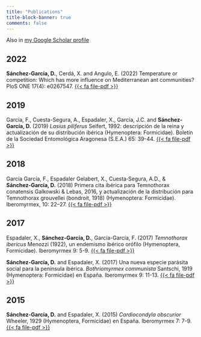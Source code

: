```yaml
---
title: "Publications"
title-block-banner: true
comments: false
---
```


Also in [my Google Scholar profile](https://scholar.google.com/citations?hl=en&user=5EQSDqwAAAAJ)

## 2022

**Sánchez-García, D.**, Cerdá, X. and Angulo, E. (2022) Temperature or competition: Which has more influence on Mediterranean ant communities? PloS ONE 17(4): e0267547. [{{< fa file-pdf >}}](https://journals.plos.org/plosone/article/file?id=10.1371/journal.pone.0267547&type=printable)

## 2019

García, F., Cuesta-Segura, A., Espadaler, X., García, J.C. and **Sánchez-García, D.** (2019) *Lasius piliferus* Seifert, 1992: descripción de la reina y actualización de su distribución ibérica (Hymenoptera: Formicidae). Boletín de la Sociedad Entomológica Aragonesa (S.E.A.) 65: 39-44. [{{< fa file-pdf >}}](http://xavierespadaler.creaf.cat/Archivos/2010s/2019/BSEA%2065_39_44.pdf)

## 2018

García García, F., Espadaler Gelabert, X., Cuesta‑Segura, A.D., & **Sánchez‑García, D.** (2018) Primera cita ibérica para Temnothorax conatensis Galkowski & Lebas, 2016, y actualización de la distribución para Temnothorax grouvellei (bondroit, 1918) (Hymenoptera: Formicidae). Iberomyrmex, 10: 22--27. [{{< fa file-pdf >}}](http://xavierespadaler.creaf.cat/Archivos/2010s/2018/Iberomyrmex10_22_27.pdf)

## 2017

Espadaler, X., **Sánchez-García, D.**, García-García, F. (2017) *Temnothorax ibericus* Menozzi (1922), un endemismo ibérico orófilo (Hymenoptera, Formicidae). Iberomyrmex 9: 5-9. [{{< fa file-pdf >}}](http://xavierespadaler.creaf.cat/Archivos/2010s/2017/Iberomyrmex9_5_9.pdf)

**Sánchez-García, D.** and Espadaler, X. (2017) Una nueva especie parásita social para la península ibérica. *Bothriomyrmex communista* Santschi, 1919 (Hymenoptera: Formicidae) en España. Iberomyrmex 9: 11-13. [{{< fa file-pdf >}}](https://mirmiberica.org/files/IBEROMYRMEX%20sin%20pliegos.pdf#page=11)

## 2015

**Sánchez-García, D.** and Espadaler, X. (2015) *Cardiocondyla obscurior* Wheeler, 1929 (Hymenoptera, Formicidae) en España. Iberomyrmex 7: 7-9. [{{< fa file-pdf >}}](http://xavierespadaler.creaf.cat/Archivos/2010s/2015/Iberomyrmex7_7_9.pdf)
